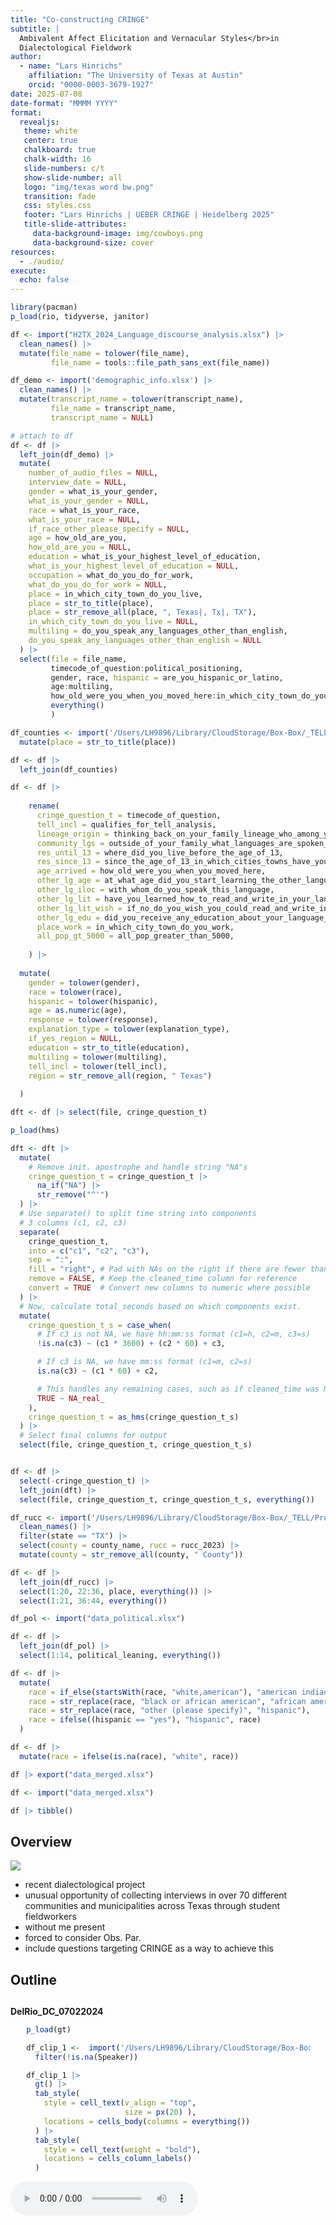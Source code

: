 ```yaml
---
title: "Co-constructing CRINGE"
subtitle: |
  Ambivalent Affect Elicitation and Vernacular Styles</br>in 
  Dialectological Fieldwork
author:
  - name: "Lars Hinrichs"
    affiliation: "The University of Texas at Austin"
    orcid: "0000-0003-3679-1927"
date: 2025-07-08
date-format: "MMMM YYYY"
format: 
  revealjs:
   theme: white
   center: true
   chalkboard: true
   chalk-width: 16
   slide-numbers: c/t
   show-slide-number: all
   logo: "img/texas word bw.png"
   transition: fade
   css: styles.css
   footer: "Lars Hinrichs | UEBER CRINGE | Heidelberg 2025"
   title-slide-attributes:
     data-background-image: img/cowboys.png
     data-background-size: cover
resources:
  - ./audio/
execute:
  echo: false
---
```



```r
library(pacman)
p_load(rio, tidyverse, janitor)
```

```r
df <- import("H2TX_2024_Language_discourse_analysis.xlsx") |> 
  clean_names() |> 
  mutate(file_name = tolower(file_name),
         file_name = tools::file_path_sans_ext(file_name))
```

```r
df_demo <- import('demographic_info.xlsx') |> 
  clean_names() |> 
  mutate(transcript_name = tolower(transcript_name),
         file_name = transcript_name,
         transcript_name = NULL)

# attach to df
df <- df |> 
  left_join(df_demo) |> 
  mutate(
    number_of_audio_files = NULL,
    interview_date = NULL,
    gender = what_is_your_gender,
    what_is_your_gender = NULL,
    race = what_is_your_race,
    what_is_your_race = NULL,
    if_race_other_please_specify = NULL,
    age = how_old_are_you,
    how_old_are_you = NULL,
    education = what_is_your_highest_level_of_education,
    what_is_your_highest_level_of_education = NULL,
    occupation = what_do_you_do_for_work,
    what_do_you_do_for_work = NULL,
    place = in_which_city_town_do_you_live,
    place = str_to_title(place),
    place = str_remove_all(place, ", Texas|, Tx|, TX"),
    in_which_city_town_do_you_live = NULL,
    multiling = do_you_speak_any_languages_other_than_english,
    do_you_speak_any_languages_other_than_english = NULL
  ) |> 
  select(file = file_name,
         timecode_of_question:political_positioning,
         gender, race, hispanic = are_you_hispanic_or_latino,
         age:multiling,
         how_old_were_you_when_you_moved_here:in_which_city_town_do_you_work,
         everything()
         )

```

```r
df_counties <- import('/Users/LH9896/Library/CloudStorage/Box-Box/_TELL/Projects/TELL & H2TX/demographic data/data/places_counties.xlsx') |> 
  mutate(place = str_to_title(place)) 

df <- df |> 
  left_join(df_counties)
```

```r
df <- df |> 
  
    rename(
      cringe_question_t = timecode_of_question,
      tell_incl = qualifies_for_tell_analysis,
      lineage_origin = thinking_back_on_your_family_lineage_who_among_your_ancestors_immigrated_to_texas_and_where_did_they_come_from,
      community_lgs = outside_of_your_family_what_languages_are_spoken_in_your_community_in_addition_to_english,
      res_until_13 = where_did_you_live_before_the_age_of_13,
      res_since_13 = since_the_age_of_13_in_which_cities_towns_have_you_lived,
      age_arrived = how_old_were_you_when_you_moved_here,
      other_lg_age = at_what_age_did_you_start_learning_the_other_language_s,
      other_lg_iloc = with_whom_do_you_speak_this_language,
      other_lg_lit = have_you_learned_how_to_read_and_write_in_your_language,
      other_lg_lit_wish = if_no_do_you_wish_you_could_read_and_write_in_your_language,
      other_lg_edu = did_you_receive_any_education_about_your_language_at_school,
      place_work = in_which_city_town_do_you_work,
      all_pop_gt_5000 = all_pop_greater_than_5000,
      
    ) |> 
  
  mutate(
    gender = tolower(gender),
    race = tolower(race),
    hispanic = tolower(hispanic),
    age = as.numeric(age),
    response = tolower(response),
    explanation_type = tolower(explanation_type),
    if_yes_region = NULL,
    education = str_to_title(education),
    multiling = tolower(multiling),
    tell_incl = tolower(tell_incl),
    region = str_remove_all(region, " Texas")
    
  ) 

dft <- df |> select(file, cringe_question_t)

p_load(hms)

dft <- dft |> 
  mutate(
    # Remove init. apostrophe and handle string "NA"s
    cringe_question_t = cringe_question_t |>
      na_if("NA") |>
      str_remove("^'")
  ) |>
  # Use separate() to split time string into components
  # 3 columns (c1, c2, c3)
  separate(
    cringe_question_t,
    into = c("c1", "c2", "c3"),
    sep = ":",
    fill = "right", # Pad with NAs on the right if there are fewer than 3 parts
    remove = FALSE, # Keep the cleaned_time column for reference
    convert = TRUE  # Convert new columns to numeric where possible
  ) |>
  # Now, calculate total_seconds based on which components exist.
  mutate(
    cringe_question_t_s = case_when(
      # If c3 is not NA, we have hh:mm:ss format (c1=h, c2=m, c3=s)
      !is.na(c3) ~ (c1 * 3600) + (c2 * 60) + c3,

      # If c3 is NA, we have mm:ss format (c1=m, c2=s)
      is.na(c3) ~ (c1 * 60) + c2,

      # This handles any remaining cases, such as if cleaned_time was NA
      TRUE ~ NA_real_
    ),
    cringe_question_t = as_hms(cringe_question_t_s)
  ) |>
  # Select final columns for output
  select(file, cringe_question_t, cringe_question_t_s)


df <- df |>
  select(-cringe_question_t) |> 
  left_join(dft) |> 
  select(file, cringe_question_t, cringe_question_t_s, everything())

```

```r
df_rucc <- import('/Users/LH9896/Library/CloudStorage/Box-Box/_TELL/Projects/TELL & H2TX/demographic data/rural_urban_continuum_codes/Ruralurbancontinuumcodes2023.xlsx') |> 
  clean_names() |> 
  filter(state == "TX") |> 
  select(county = county_name, rucc = rucc_2023) |> 
  mutate(county = str_remove_all(county, " County"))

df <- df |> 
  left_join(df_rucc) |> 
  select(1:20, 22:36, place, everything()) |> 
  select(1:21, 36:44, everything())

df_pol <- import("data_political.xlsx")

df <- df |> 
  left_join(df_pol) |> 
  select(1:14, political_leaning, everything())

df <- df |> 
  mutate(
    race = if_else(startsWith(race, "white,american"), "american indian", race),
    race = str_replace(race, "black or african american", "african american"),
    race = str_replace(race, "other (please specify)", "hispanic"),
    race = ifelse((hispanic == "yes"), "hispanic", race)
  )

df <- df |> 
  mutate(race = ifelse(is.na(race), "white", race))

df |> export("data_merged.xlsx")

```

```r
df <- import("data_merged.xlsx")
```

```r

df |> tibble()
```


## Overview {background-image="img/cowboys.png"} 

::: {.absolute-image}
![](img/interview.png)
:::


::: {.notes}
- recent dialectological project
- unusual opportunity of collecting interviews in over 70 different communities and municipalities across Texas through student fieldworkers
- without me present
- forced to consider Obs. Par.
- include questions targeting CRINGE as a way to achieve this
:::


## Outline


## 

**DelRio_DC_07022024**

::: {style="width: 90%; margin: auto;"}

```r
p_load(gt)

df_clip_1 <-  import('/Users/LH9896/Library/CloudStorage/Box-Box/_TELL/Projects/TELL & H2TX/H2TX teaching/interview session 06-2025/Language_DelRio_DC_07022024_1.xlsx') |> 
  filter(!is.na(Speaker)) 

df_clip_1 |> 
  gt() |> 
  tab_style(
    style = cell_text(v_align = "top",
                      size = px(20) ),
    locations = cells_body(columns = everything())
  ) |> 
  tab_style(
    style = cell_text(weight = "bold"),
    locations = cells_column_labels()
  ) 

```
:::

<audio controls>
  <source src="audio/Language_DelRio_DC_07022024_1.mp3" type="audio/mpeg">
  Your browser does not support the audio element.
</audio>


## CRINGE



## CRINGE in interaction



## CRINGE as a phatic device



## Phaticity and the sociolinguistic interview

- Interview as key data elicitation method in dialectology and sociolinguistics
- Observer's paradox (Labov 1972)
- DoD question (ibid.)

## Critiques of the DoD question

- ...
- ...
- Sneller & Barnard suggest drawing on pop-cultural context for chatty questions

## CRINGE talk phaticity

Evidence that CT can engender phatic communion:

[literature]

## Phatic communion, CA, and DA

Some definitions

## Research questions

1. Can a question aimed at eliciting CT effectively replace the DoD question in sociolinguistic interviews? 
1. If not, why? 

# Data and Methods

## Home to Texas (H2TX)

##

(video)

## H2TX 2024 interviews

- map
- rural/urban
- gender
- ethnicity

## Interview protocol

3-part structure

introduce Place Talk (PT) <br>[CLIP with characteristic elicitation, e.g. Midlothian]

Key question: story about someone else... CT elicitation <br>[CLIP of somewhere that it worked]

## Method

- DA
- Content analysis

right column:

1. Did participant answer "yes" or "no"?
1. If "yes", did they offer a story? 
1. If "no", was any context provided? 
1. Can we muster any explanation for the non-success cases?

## 

:::: {.container .incremental layout-ncol="2"}
:::{.fragment}
:::{.figure}

```r
#| fig-cap: "Overall Outcome Frequency"
#| out-width: "95%"
#| fig-align: "center"

p_load(RColorBrewer, scales)
# Generate all colors from "RdBu" palette
all_rdbu_colors <- brewer.pal(9, "Set2")
# Select the 3rd and 10th colors
my_custom_colors1 <- all_rdbu_colors[c(2,1)]

dat <- df |> 
  filter(!response == "na") |> 
  count(response)

p1 <- ggplot(dat, aes(response, n,
             fill = response)) +
  geom_col(width = .5,
           color = "black",
           show.legend = F) +
  
  labs(y = NULL, x = NULL) +

  geom_text(
    aes(label = n), 
    hjust = -0.2,  
    size = 10,  # font size. Note: unit different (mm)
    family = "Times New Roman"
  ) +
  # make sure plot area is wide enough for new text
  scale_y_continuous(expand = expansion(mult = c(0, .15))) +
  coord_flip() +
  scale_fill_manual(values = my_custom_colors1) +
  theme_classic(base_size = 25, base_family = "Times New Roman") +
  theme(axis.text.y = element_text(size = 30),
    axis.text.x = element_blank(),
    axis.ticks.x = element_blank())

p1
```

:::
:::

:::{.fragment}
:::{.figure}

```r
#| fig-cap: "Response by Gender"
#| out-width: "95%"
#| fig-align: "center"

df_summary <- df |>
  filter(!response == "na") |>
  count(gender, response) |> # Count combinations of gender and response
  group_by(gender) |>       # Calculate percentages within each gender group
  mutate(pct = n / sum(n)) |>
  ungroup() |> 
  mutate(response = factor(response, levels = c("no", "yes")))

# 2. Now, create the plot using this summary data
ggplot(df_summary, aes(x = gender, y = n, fill = response)) +

  geom_col(position = "fill",
           color = "black", 
           width = .6,
           show.legend = F) +
           
  # --- ADD AND CUSTOMIZE THE PERCENTAGE LABELS ---
  geom_text(
    # Use the pre-calculated percentage 'pct' for the label
    aes(label = percent(pct, accuracy = 1)),
    # This is key: position the labels in the middle of each stacked segment
    position = position_fill(vjust = 0.5),
    size = 9, # Adjust size here (unit is mm)
    color = "white",
    fontface = "bold",
    family = "Times New Roman"
  ) +

  scale_y_continuous(labels = scales::percent) +
  scale_fill_manual(values = my_custom_colors1) +
  labs(y = NULL, x = NULL) +
  coord_flip() +
  # guides(fill = guide_legend(reverse = TRUE)) +
  theme_classic(base_size = 25, base_family = "Times New Roman") +
  
  theme(
    axis.text.y = element_text(size = 28),
    axis.text.x = element_blank(),
    axis.ticks.x = element_blank()
    # Control size of the percentage axis labels "0%", "50%", etc.
    # axis.text.x = element_text(size = 20),
    # Control the legend title size
    # legend.title = element_text(size = 22),
    # Control the legend item ("yes", "no") size
    # legend.text = element_text(size = 20),
    # legend.title = element_blank(),
    # legend.position = "top"
  )

```

:::
:::

:::{.fragment}
:::{.figure}

```r
#| fig-cap: "Response by Hispanicity<sup>*</sup>"
#| out-width: "95%"
#| fig-align: "center"


df_summary <- df |>
  filter(!response == "na",
         race %in% c("white", "hispanic")) |> 
  count(race, response) |>  
  group_by(race) |>       
  mutate(pct = n / sum(n)) |>
  ungroup() |> 
  mutate(response = factor(response, levels = c("no", "yes")))
  
p3 <- ggplot(df_summary, aes(x = race, y = n, fill = response)) +
  geom_col(position = "fill",
           color = "black", 
           width = .6,
           show.legend = F) +
           
  geom_text(
    # Use the pre-calculated percentage 'pct' for the label
    aes(label = percent(pct, accuracy = 1)),
    # This is key: position the labels in the middle of each stacked segment
    position = position_fill(vjust = 0.5),
    size = 9, # Adjust size here (unit is mm)
    color = "white",
    fontface = "bold",
    family = "Times New Roman"
  ) +

  scale_y_continuous(labels = scales::percent) +
  
  scale_fill_manual(values = my_custom_colors1) +
  labs(y = NULL, x = NULL) + 
  coord_flip() +
  # guides(fill = guide_legend(reverse = TRUE)) +
  theme_classic(base_size = 25, base_family = "Times New Roman") +
  
  theme(
    axis.text.y = element_text(size = 28),
    axis.text.x = element_blank(),
    axis.ticks.x = element_blank(),
    # legend.text = element_text(size = 20),
    # legend.title = element_blank(),
    # legend.position = "top",
    plot.subtitle = element_text(size = 18)
  )
  
p3
```
:::
:::

:::{.fragment}
:::{.figure}

```r
#| fig-cap: "Response by Rurality"
#| out-width: "95%"
#| fig-align: "center"

df_summary <- df |>
  filter(!response == "na") |>
  count(rural_urban, response) |> # Count combinations of gender and response
  group_by(rural_urban) |>       # Calculate percentages within each gender group
  mutate(pct = n / sum(n)) |>
  ungroup() |> 
  mutate(response = factor(response, levels = c("no", "yes")))

# Create the plot using summary data
ggplot(df_summary, aes(x = rural_urban, y = n, fill = response)) +

  geom_col(position = "fill",
           color = "black", 
           width = .6,
           show.legend = F) +
           
  # --- ADD AND CUSTOMIZE THE PERCENTAGE LABELS ---
  geom_text(
    # Use the pre-calculated percentage 'pct' for the label
    aes(label = percent(pct, accuracy = 1)),
    # This is key: position the labels in the middle of each stacked segment
    position = position_fill(vjust = 0.5),
    size = 9, # Adjust size here (unit is mm)
    color = "white",
    fontface = "bold",
    family = "Times New Roman"
  ) +

  scale_y_continuous(labels = scales::percent) +
  scale_fill_manual(values = my_custom_colors1) +
  labs(y = NULL, x = NULL) + 
  coord_flip() +
  # guides(fill = guide_legend(reverse = TRUE)) +
  theme_classic(base_size = 25, base_family = "Times New Roman") +
  theme(
    axis.text.y = element_text(size = 28),
    axis.text.x = element_blank(),
    axis.ticks.x = element_blank()
    # Control size of the percentage axis labels "0%", "50%", etc.
    # axis.text.x = element_text(size = 20),
    # Control the legend title size
    # legend.title = element_text(size = 22),
    # Control the legend item ("yes", "no") size
    # legend.text = element_text(size = 20),
    # legend.title = element_blank(),
    # legend.position = "top"
  )

```

:::
:::

::::

## {.smaller}
### Response subtypes 

<br>

::::{.columns}
:::{.column}

:::{.fragment}


#### Yes
- Specific story
- General confirmation
- Pattern confirmation
- Humorous confirmation
- Confirmed but witheld
- Language assumption: Eagle Pass

:::
:::

:::{.column}

:::{.fragment}


#### No
- "If I've got something to say to you..." - female, African American, Beaumont

- "I respect everybody" - female, Hispanic, Donna

- stonewalling "no" [CLIP] - our problem is of course that students need to learn how to follow up

- claiming that memory failed them - combining refusal to answer with social geniality [CLIP]

- other...?

:::
:::
::::

# Conservative <br>Self-Positioning

## Cultural conservatism

</br>

:::{.fragment}
CRINGE
  : A pop-culturally grounded concept.</br></br>
:::

:::{.fragment}
Cultural conservatism 
  : Negatively predicts the effectiveness of CT phaticity.</br></br>
:::

:::{.fragment}
Political conservatism
  : Explicit alignment with a political party/movement.
:::

##

VIZ: explicit political self-positioning

VIZ: conservatism by evaluation of change (i.e. discourse-analytically deduced from *place talk* sections of interviews)

VIZ: conservatism crossed with outcome, especially types of "no"

VIZ: conservatism by rurality 

VIZ: conservatism by hispanicity

## {.smaller}
### Coding for culturally conservative positioning in the data

- You might look at the pop music question [CLIP Pflugerville example] as a bellwether, but actually, that does not seem to be a good predictor [CLIP Pflugerville CT question]
- The elicitation of PT as key interview passage: coded for characterization and evaluation of change in the community
  - [CLIP positive change, CLIP negative change]
- Broad scan for political self-positioning in discourse of any kind (but note the above caveat)
  - [CLIP left-leaning, CLIP right-leaning]

## Key takeaways

1. Train students more deeply, specifically in the art of follow-up questions
1. Take into account that CT makes participants uncomfortable, and it doesn't land in too many cases
1. Focus on more PT instead of CT
1. Test CT elicitation again in a year when we request younger participants (2026?), and combine with other questions designed to elicit CT

# Conclusion

> Like the DoD question before it, CT elicitation has been shown not to be a silver bullet in the sociolinguistic interview. The most important lesson for interviewers who choose to ask questions with pop-cultural resonance is to keep the likely pop-cultural knowledge of their participants in mind. 


